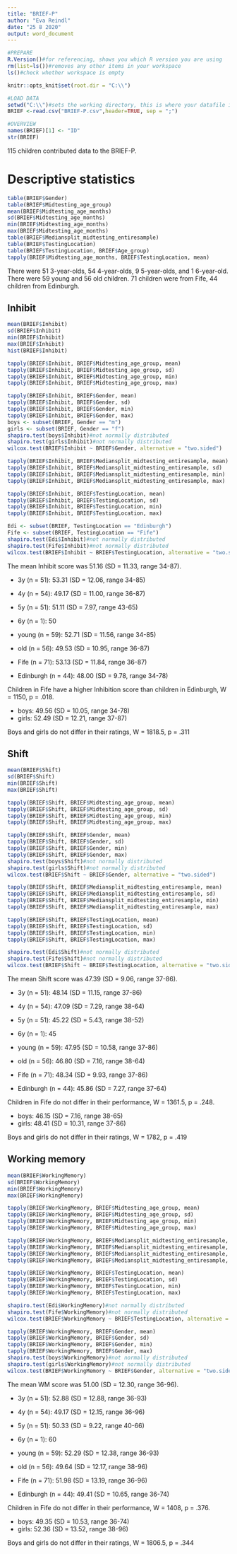 ```yaml
---
title: "BRIEF-P"
author: "Eva Reindl"
date: "25 8 2020"
output: word_document
---
```



```r
#PREPARE
R.Version()#for referencing, shows you which R version you are using
rm(list=ls())#removes any other items in your workspace
ls()#check whether workspace is empty
```

```r
knitr::opts_knit$set(root.dir = "C:\\")
```

```r
#LOAD DATA
setwd("C:\\")#sets the working directory, this is where your datafile is
BRIEF <-read.csv("BRIEF-P.csv",header=TRUE, sep = ";")
```

```r
#OVERVIEW
names(BRIEF)[1] <- "ID"
str(BRIEF)
```
115 children contributed data to the BRIEF-P.

# Descriptive statistics
```r
table(BRIEF$Gender)
table(BRIEF$Midtesting_age_group)
mean(BRIEF$Midtesting_age_months)
sd(BRIEF$Midtesting_age_months)
min(BRIEF$Midtesting_age_months)
max(BRIEF$Midtesting_age_months)
table(BRIEF$Mediansplit_midtesting_entiresample)
table(BRIEF$TestingLocation)
table(BRIEF$TestingLocation, BRIEF$Age_group)
tapply(BRIEF$Midtesting_age_months, BRIEF$TestingLocation, mean)
```
There were 51 3-year-olds, 54 4-year-olds, 9 5-year-olds, and 1 6-year-old. There were 59 young and 56 old children. 
71 children were from Fife, 44 children from Edinburgh.

## Inhibit
```r
mean(BRIEF$Inhibit)
sd(BRIEF$Inhibit)
min(BRIEF$Inhibit)
max(BRIEF$Inhibit)
hist(BRIEF$Inhibit)

tapply(BRIEF$Inhibit, BRIEF$Midtesting_age_group, mean)
tapply(BRIEF$Inhibit, BRIEF$Midtesting_age_group, sd)
tapply(BRIEF$Inhibit, BRIEF$Midtesting_age_group, min)
tapply(BRIEF$Inhibit, BRIEF$Midtesting_age_group, max)

tapply(BRIEF$Inhibit, BRIEF$Gender, mean)
tapply(BRIEF$Inhibit, BRIEF$Gender, sd)
tapply(BRIEF$Inhibit, BRIEF$Gender, min)
tapply(BRIEF$Inhibit, BRIEF$Gender, max)
boys <- subset(BRIEF, Gender == "m")
girls <- subset(BRIEF, Gender == "f")
shapiro.test(boys$Inhibit)#not normally distributed
shapiro.test(girls$Inhibit)#not normally distributed
wilcox.test(BRIEF$Inhibit ~ BRIEF$Gender, alternative = "two.sided")

tapply(BRIEF$Inhibit, BRIEF$Mediansplit_midtesting_entiresample, mean)
tapply(BRIEF$Inhibit, BRIEF$Mediansplit_midtesting_entiresample, sd)
tapply(BRIEF$Inhibit, BRIEF$Mediansplit_midtesting_entiresample, min)
tapply(BRIEF$Inhibit, BRIEF$Mediansplit_midtesting_entiresample, max)

tapply(BRIEF$Inhibit, BRIEF$TestingLocation, mean)
tapply(BRIEF$Inhibit, BRIEF$TestingLocation, sd)
tapply(BRIEF$Inhibit, BRIEF$TestingLocation, min)
tapply(BRIEF$Inhibit, BRIEF$TestingLocation, max)

Edi <- subset(BRIEF, TestingLocation == "Edinburgh")
Fife <- subset(BRIEF, TestingLocation == "Fife")
shapiro.test(Edi$Inhibit)#not normally distributed
shapiro.test(Fife$Inhibit)#not normally distributed
wilcox.test(BRIEF$Inhibit ~ BRIEF$TestingLocation, alternative = "two.sided")
```
The mean Inhibit score was 51.16 (SD = 11.33, range 34-87).

- 3y (n = 51): 53.31 (SD = 12.06, range 34-85)
- 4y (n = 54): 49.17 (SD = 11.00, range 36-87)
- 5y (n = 51): 51.11 (SD = 7.97, range 43-65)
- 6y (n = 1): 50

- young (n = 59): 52.71 (SD = 11.56, range 34-85)
- old (n = 56): 49.53 (SD = 10.95, range 36-87)

- Fife (n = 71): 53.13 (SD = 11.84, range 36-87)
- Edinburgh (n = 44): 48.00 (SD = 9.78, range 34-78)

Children in Fife have a higher Inhibition score than children in Edinburgh, W = 1150, p = .018.

- boys: 49.56 (SD = 10.05, range 34-78)
- girls: 52.49 (SD = 12.21, range 37-87)

Boys and girls do not differ in their ratings, W = 1818.5, p = .311

## Shift
```r
mean(BRIEF$Shift)
sd(BRIEF$Shift)
min(BRIEF$Shift)
max(BRIEF$Shift)

tapply(BRIEF$Shift, BRIEF$Midtesting_age_group, mean)
tapply(BRIEF$Shift, BRIEF$Midtesting_age_group, sd)
tapply(BRIEF$Shift, BRIEF$Midtesting_age_group, min)
tapply(BRIEF$Shift, BRIEF$Midtesting_age_group, max)

tapply(BRIEF$Shift, BRIEF$Gender, mean)
tapply(BRIEF$Shift, BRIEF$Gender, sd)
tapply(BRIEF$Shift, BRIEF$Gender, min)
tapply(BRIEF$Shift, BRIEF$Gender, max)
shapiro.test(boys$Shift)#not normally distributed
shapiro.test(girls$Shift)#not normally distributed
wilcox.test(BRIEF$Shift ~ BRIEF$Gender, alternative = "two.sided")

tapply(BRIEF$Shift, BRIEF$Mediansplit_midtesting_entiresample, mean)
tapply(BRIEF$Shift, BRIEF$Mediansplit_midtesting_entiresample, sd)
tapply(BRIEF$Shift, BRIEF$Mediansplit_midtesting_entiresample, min)
tapply(BRIEF$Shift, BRIEF$Mediansplit_midtesting_entiresample, max)

tapply(BRIEF$Shift, BRIEF$TestingLocation, mean)
tapply(BRIEF$Shift, BRIEF$TestingLocation, sd)
tapply(BRIEF$Shift, BRIEF$TestingLocation, min)
tapply(BRIEF$Shift, BRIEF$TestingLocation, max)

shapiro.test(Edi$Shift)#not normally distributed
shapiro.test(Fife$Shift)#not normally distributed
wilcox.test(BRIEF$Shift ~ BRIEF$TestingLocation, alternative = "two.sided")
```
The mean Shift score was 47.39 (SD = 9.06, range 37-86).

- 3y (n = 51): 48.14 (SD = 11.15, range 37-86)
- 4y (n = 54): 47.09 (SD = 7.29, range 38-64)
- 5y (n = 51): 45.22 (SD = 5.43, range 38-52)
- 6y (n = 1): 45

- young (n = 59): 47.95 (SD = 10.58, range 37-86)
- old (n = 56): 46.80 (SD = 7.16, range 38-64)

- Fife (n = 71): 48.34 (SD = 9.93, range 37-86)
- Edinburgh (n = 44): 45.86 (SD = 7.27, range 37-64)

Children in Fife do not differ in their performance, W = 1361.5, p = .248.

- boys: 46.15 (SD = 7.16, range 38-65)
- girls: 48.41 (SD = 10.31, range 37-86)

Boys and girls do not differ in their ratings, W = 1782, p = .419

## Working memory
```r
mean(BRIEF$WorkingMemory)
sd(BRIEF$WorkingMemory)
min(BRIEF$WorkingMemory)
max(BRIEF$WorkingMemory)

tapply(BRIEF$WorkingMemory, BRIEF$Midtesting_age_group, mean)
tapply(BRIEF$WorkingMemory, BRIEF$Midtesting_age_group, sd)
tapply(BRIEF$WorkingMemory, BRIEF$Midtesting_age_group, min)
tapply(BRIEF$WorkingMemory, BRIEF$Midtesting_age_group, max)

tapply(BRIEF$WorkingMemory, BRIEF$Mediansplit_midtesting_entiresample, mean)
tapply(BRIEF$WorkingMemory, BRIEF$Mediansplit_midtesting_entiresample, sd)
tapply(BRIEF$WorkingMemory, BRIEF$Mediansplit_midtesting_entiresample, min)
tapply(BRIEF$WorkingMemory, BRIEF$Mediansplit_midtesting_entiresample, max)

tapply(BRIEF$WorkingMemory, BRIEF$TestingLocation, mean)
tapply(BRIEF$WorkingMemory, BRIEF$TestingLocation, sd)
tapply(BRIEF$WorkingMemory, BRIEF$TestingLocation, min)
tapply(BRIEF$WorkingMemory, BRIEF$TestingLocation, max)

shapiro.test(Edi$WorkingMemory)#not normally distributed
shapiro.test(Fife$WorkingMemory)#not normally distributed
wilcox.test(BRIEF$WorkingMemory ~ BRIEF$TestingLocation, alternative = "two.sided")

tapply(BRIEF$WorkingMemory, BRIEF$Gender, mean)
tapply(BRIEF$WorkingMemory, BRIEF$Gender, sd)
tapply(BRIEF$WorkingMemory, BRIEF$Gender, min)
tapply(BRIEF$WorkingMemory, BRIEF$Gender, max)
shapiro.test(boys$WorkingMemory)#not normally distributed
shapiro.test(girls$WorkingMemory)#not normally distributed
wilcox.test(BRIEF$WorkingMemory ~ BRIEF$Gender, alternative = "two.sided")
```
The mean WM score was 51.00 (SD = 12.30, range 36-96).

- 3y (n = 51): 52.88 (SD = 12.88, range 36-93)
- 4y (n = 54): 49.17 (SD = 12.15, range 36-96)
- 5y (n = 51): 50.33 (SD = 9.22, range 40-66)
- 6y (n = 1): 60

- young (n = 59): 52.29 (SD = 12.38, range 36-93)
- old (n = 56): 49.64 (SD = 12.17, range 38-96)

- Fife (n = 71): 51.98 (SD = 13.19, range 36-96)
- Edinburgh (n = 44): 49.41 (SD = 10.65, range 36-74)

Children in Fife do not differ in their performance, W = 1408, p = .376.

- boys: 49.35 (SD = 10.53, range 36-74)
- girls: 52.36 (SD = 13.52, range 38-96)

Boys and girls do not differ in their ratings, W = 1806.5, p = .344